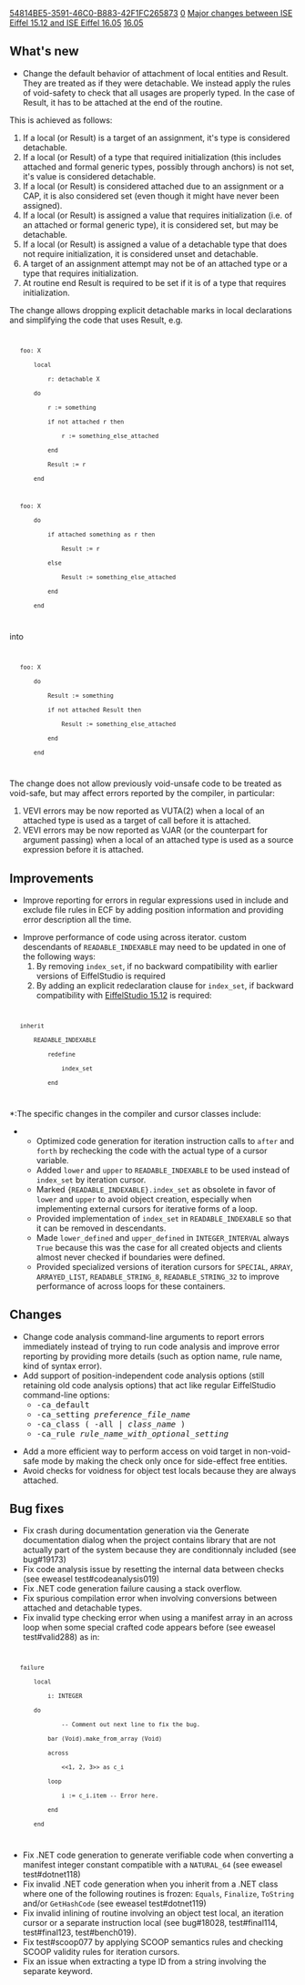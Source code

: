 [[Property:uuid|54814BE5-3591-46C0-B883-42F1FC265873]]
[[Property:weight|0]]
[[Property:title|Major changes between ISE Eiffel 15.12 and ISE Eiffel 16.05]]
[[Property:link_title|16.05]]
==What's new==
* Change the default behavior of attachment of local entities and Result. They are treated as if they were detachable. We instead apply the rules of void-safety to check that all usages are properly typed. In the case of Result, it has to be attached at the end of the routine.

This is achieved as follows:
# If a local (or Result) is a target of an assignment, it's type is considered detachable.
# If a local (or Result) of a type that required initialization (this includes attached and formal generic types, possibly through anchors) is not set, it's value is considered detachable.
# If a local (or Result) is considered attached due to an assignment or a CAP, it is also considered set (even though it might have never been assigned).
# If a local (or Result) is assigned a value that requires initialization (i.e. of an attached or formal generic type), it is considered set, but may be detachable.
# If a local (or Result) is assigned a value of a detachable type that does not require initialization, it is considered unset and detachable.
# A target of an assignment attempt may not be of an attached type or a type that requires initialization.
# At routine end Result is required to be set if it is of a type that requires initialization.

The change allows dropping explicit detachable marks in local declarations and simplifying the code that uses Result, e.g.
<code>
	foo: X
		local
			r: detachable X
		do
			r := something
			if not attached r then
				r := something_else_attached
			end
			Result := r
		end

	foo: X
		do
			if attached something as r then
				Result := r
			else
				Result := something_else_attached
			end
		end
</code>

into
<code>
	foo: X
		do
			Result := something
			if not attached Result then
				Result := something_else_attached
			end
		end
</code>

The change does not allow previously void-unsafe code to be treated as void-safe, but may affect errors reported by the compiler, in particular:
# VEVI errors may be now reported as VUTA(2) when a local of an attached type is used as a target of call before it is attached.
# VEVI errors may be now reported as VJAR (or the counterpart for argument passing) when a local of an attached type is used as a source expression before it is attached.


==Improvements==
* Improve reporting for errors in regular expressions used in include and exclude file rules in ECF by adding position information and providing error description all the time.

* Improve performance of code using across iterator. {{Inline-Warning|Breaking change:}} custom descendants of <code>READABLE_INDEXABLE</code> may need to be updated in one of the following ways:
*# By removing <code>index_set</code>, if no backward compatibility with earlier versions of EiffelStudio is required
*# By adding an explicit redeclaration clause for <code>index_set</code>, if backward compatibility with [[Release notes for EiffelStudio 15.12|EiffelStudio 15.12]] is required:
<code>
	inherit
		READABLE_INDEXABLE
			redefine
				index_set
			end
</code>
*:The specific changes in the compiler and cursor classes include:
** Optimized code generation for iteration instruction calls to <code>after</code> and <code>forth</code> by rechecking the code with the actual type of a cursor variable.
** Added <code>lower</code> and <code>upper</code> to <code>READABLE_INDEXABLE</code> to be used instead of <code>index_set</code> by iteration cursor.
** Marked <code>{READABLE_INDEXABLE}.index_set</code> as obsolete in favor of <code>lower</code> and <code>upper</code> to avoid object creation, especially when implementing external cursors for iterative forms of a loop.
** Provided implementation of <code>index_set</code> in <code>READABLE_INDEXABLE</code> so that it can be removed in descendants.
** Made <code>lower_defined</code> and <code>upper_defined</code> in <code>INTEGER_INTERVAL</code> always <code>True</code> because this was the case for all created objects and clients almost never checked if boundaries were defined.
** Provided specialized versions of iteration cursors for <code>SPECIAL</code>, <code>ARRAY</code>, <code>ARRAYED_LIST</code>, <code>READABLE_STRING_8</code>, <code>READABLE_STRING_32</code> to improve performance of across loops for these containers.


==Changes==
* Change code analysis command-line arguments to report errors immediately instead of trying to run code analysis and improve error reporting by providing more details (such as option name, rule name, kind of syntax error).
* Add support of position-independent code analysis options (still retaining old code analysis options) that act like regular EiffelStudio command-line options:
** <span style="font-family: monospace;">-ca_default</span>
** <span style="font-family: monospace;">-ca_setting ''preference_file_name''</span>
** <span style="font-family: monospace;">-ca_class <nowiki>(</nowiki> -all <nowiki>|</nowiki> ''class_name'' <nowiki>)</nowiki></span>
** <span style="font-family: monospace;">-ca_rule ''rule_name_with_optional_setting''</span>

* Add a more efficient way to perform access on void target in non-void-safe mode by making the check only once for side-effect free entities.
* Avoid checks for voidness for object test locals because they are always attached.

==Bug fixes==
* Fix crash during documentation generation via the Generate documentation dialog when the project contains library that are not actually part of the system because they are conditionnaly included (see bug#19173)
* Fix code analysis issue by resetting the internal data between checks (see eweasel test#codeanalysis019)
* Fix .NET code generation failure causing a stack overflow.
* Fix spurious compilation error when involving conversions between attached and detachable types.
* Fix invalid type checking error when using a manifest array in an across loop when some special crafted code appears before (see eweasel test#valid288) as in:

<code>
	failure
		local
			i: INTEGER
		do
				-- Comment out next line to fix the bug.
			bar (Void).make_from_array (Void)
			across
				<<1, 2, 3>> as c_i
			loop
				i := c_i.item -- Error here.
			end
		end
</code>

* Fix .NET code generation to generate verifiable code when converting a manifest integer constant compatible with a <code>NATURAL_64</code> (see eweasel test#dotnet118)
* Fix invalid .NET code generation when you inherit from a .NET class where one of the following routines is frozen: <code lang="cs">Equals</code>, <code lang="cs">Finalize</code>, <code lang="cs">ToString</code> and/or <code lang="cs">GetHashCode</code> (see eweasel test#dotnet119)
* Fix invalid inlining of routine involving an object test local, an iteration cursor or a separate instruction local (see bug#18028, test#final114, test#final123, test#bench019).
* Fix test#scoop077 by applying SCOOP semantics rules and checking SCOOP validity rules for iteration cursors.
* Fix an issue when extracting a type ID from a string involving the separate keyword.

